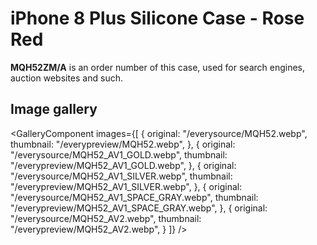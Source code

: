
# iPhone 8 Plus Silicone Case - Rose Red

<Callout type='info' emoji='👉🏻'>**MQH52ZM/A** is an order number of this case, used for search engines, auction websites and such.</Callout>

## Image gallery

<GalleryComponent
    images={[
      {
        original: "/everysource/MQH52.webp",
        thumbnail: "/everypreview/MQH52.webp",
      },
      {
        original: "/everysource/MQH52_AV1_GOLD.webp",
        thumbnail: "/everypreview/MQH52_AV1_GOLD.webp",
      },
      {
        original: "/everysource/MQH52_AV1_SILVER.webp",
        thumbnail: "/everypreview/MQH52_AV1_SILVER.webp",
      },
      {
        original: "/everysource/MQH52_AV1_SPACE_GRAY.webp",
        thumbnail: "/everypreview/MQH52_AV1_SPACE_GRAY.webp",
      },
      {
        original: "/everysource/MQH52_AV2.webp",
        thumbnail: "/everypreview/MQH52_AV2.webp",
      }
    ]}
  />
